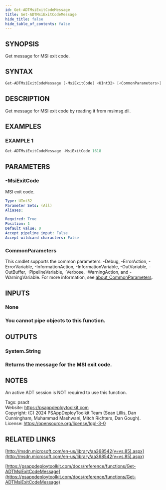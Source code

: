 ```yaml
---
id: Get-ADTMsiExitCodeMessage
title: Get-ADTMsiExitCodeMessage
hide_title: false
hide_table_of_contents: false
---
```


## SYNOPSIS

Get message for MSI exit code.

## SYNTAX

```powershell
Get-ADTMsiExitCodeMessage [-MsiExitCode] <UInt32> [<CommonParameters>]
```

## DESCRIPTION

Get message for MSI exit code by reading it from msimsg.dll.

## EXAMPLES

### EXAMPLE 1

```powershell
Get-ADTMsiExitCodeMessage -MsiExitCode 1618
```

## PARAMETERS

### -MsiExitCode

MSI exit code.

```yaml
Type: UInt32
Parameter Sets: (All)
Aliases:

Required: True
Position: 1
Default value: 0
Accept pipeline input: False
Accept wildcard characters: False
```

### CommonParameters

This cmdlet supports the common parameters: -Debug, -ErrorAction, -ErrorVariable, -InformationAction, -InformationVariable, -OutVariable, -OutBuffer, -PipelineVariable, -Verbose, -WarningAction, and -WarningVariable. For more information, see [about_CommonParameters](http://go.microsoft.com/fwlink/?LinkID=113216).

## INPUTS

### None

### You cannot pipe objects to this function.
## OUTPUTS

### System.String

### Returns the message for the MSI exit code.
## NOTES
An active ADT session is NOT required to use this function.

Tags: psadt<br />
Website: https://psappdeploytoolkit.com<br />
Copyright: (C) 2024 PSAppDeployToolkit Team (Sean Lillis, Dan Cunningham, Muhammad Mashwani, Mitch Richters, Dan Gough).<br />
License: https://opensource.org/license/lgpl-3-0

## RELATED LINKS

[http://msdn.microsoft.com/en-us/library/aa368542(v=vs.85).aspx](http://msdn.microsoft.com/en-us/library/aa368542(v=vs.85).aspx)

[https://psappdeploytoolkit.com/docs/reference/functions/Get-ADTMsiExitCodeMessage](https://psappdeploytoolkit.com/docs/reference/functions/Get-ADTMsiExitCodeMessage)
